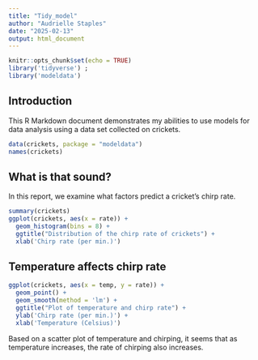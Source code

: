 ```yaml
---
title: "Tidy_model"
author: "Audrielle Staples"
date: "2025-02-13"
output: html_document
---
```


```r
knitr::opts_chunk$set(echo = TRUE)
library('tidyverse') ; 
library('modeldata')
``` 


## Introduction

This R Markdown document demonstrates my abilities to use models for data analysis using a data set collected on crickets.


```r
data(crickets, package = "modeldata")
names(crickets)
```


## What is that sound?
In this report, we examine what factors predict a cricket's chirp rate.

```r
summary(crickets)
ggplot(crickets, aes(x = rate)) +
  geom_histogram(bins = 8) + 
  ggtitle("Distribution of the chirp rate of crickets") +
  xlab('Chirp rate (per min.)')
``` 

## Temperature affects chirp rate

```r
ggplot(crickets, aes(x = temp, y = rate)) +
  geom_point() + 
  geom_smooth(method = 'lm') +
  ggtitle("Plot of temperature and chirp rate") +
  ylab('Chirp rate (per min.)') +
  xlab('Temperature (Celsius)')
```
Based on a scatter plot of temperature and chirping, it seems that as temperature increases, the rate of chirping also increases.

